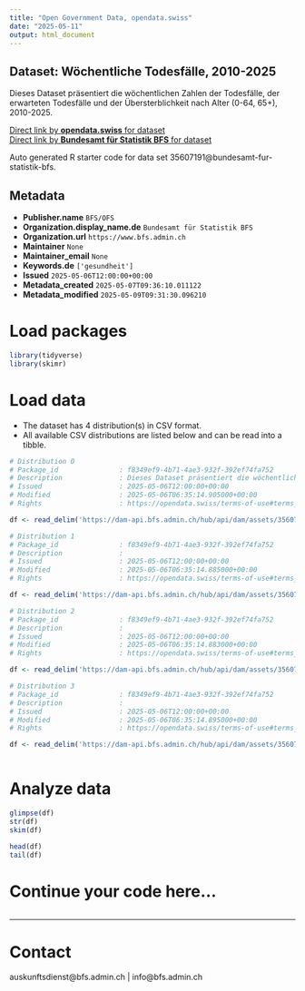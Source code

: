 ```yaml
---
title: "Open Government Data, opendata.swiss"
date: "2025-05-11"
output: html_document
---
```


## Dataset: Wöchentliche Todesfälle, 2010-2025

Dieses Dataset präsentiert die wöchentlichen Zahlen der Todesfälle, der erwarteten Todesfälle und der Übersterblichkeit nach Alter (0-64, 65+), 2010-2025.

[Direct link by **opendata.swiss** for dataset](https://opendata.swiss/de/dataset/wochentliche-todesfalle-2010-2025)<br>
[Direct link by **Bundesamt für Statistik BFS** for dataset](https://www.bfs.admin.ch/asset/de/ts-d-14.03.04.03-wr)

Auto generated R starter code for data set 35607191@bundesamt-fur-statistik-bfs.

## Metadata

- **Publisher.name** `BFS/OFS`
- **Organization.display_name.de** `Bundesamt für Statistik BFS`
- **Organization.url** `https://www.bfs.admin.ch`
- **Maintainer** `None`
- **Maintainer_email** `None`
- **Keywords.de** `['gesundheit']`
- **Issued** `2025-05-06T12:00:00+00:00`
- **Metadata_created** `2025-05-07T09:36:10.011122`
- **Metadata_modified** `2025-05-09T09:31:30.096210`


# Load packages

```r

library(tidyverse)
library(skimr)

```

# Load data

-   The dataset has 4 distribution(s) in CSV format.
-   All available CSV distributions are listed below and can be read into a tibble.

```r

# Distribution 0
# Package_id               : f8349ef9-4b71-4ae3-932f-392ef74fa752
# Description              : Dieses Dataset präsentiert die wöchentlichen Zahlen der Todesfälle, der erwarteten Todesfälle und der Übersterblichkeit nach Alter (0-64, 65+), 2010-2025.
# Issued                   : 2025-05-06T12:00:00+00:00
# Modified                 : 2025-05-06T06:35:14.905000+00:00
# Rights                   : https://opendata.swiss/terms-of-use#terms_by_ask

df <- read_delim('https://dam-api.bfs.admin.ch/hub/api/dam/assets/35607212/master')

# Distribution 1
# Package_id               : f8349ef9-4b71-4ae3-932f-392ef74fa752
# Description              : 
# Issued                   : 2025-05-06T12:00:00+00:00
# Modified                 : 2025-05-06T06:35:14.885000+00:00
# Rights                   : https://opendata.swiss/terms-of-use#terms_by_ask

df <- read_delim('https://dam-api.bfs.admin.ch/hub/api/dam/assets/35607208/master')

# Distribution 2
# Package_id               : f8349ef9-4b71-4ae3-932f-392ef74fa752
# Description              : 
# Issued                   : 2025-05-06T12:00:00+00:00
# Modified                 : 2025-05-06T06:35:14.883000+00:00
# Rights                   : https://opendata.swiss/terms-of-use#terms_by_ask

df <- read_delim('https://dam-api.bfs.admin.ch/hub/api/dam/assets/35607204/master')

# Distribution 3
# Package_id               : f8349ef9-4b71-4ae3-932f-392ef74fa752
# Description              : 
# Issued                   : 2025-05-06T12:00:00+00:00
# Modified                 : 2025-05-06T06:35:14.895000+00:00
# Rights                   : https://opendata.swiss/terms-of-use#terms_by_ask

df <- read_delim('https://dam-api.bfs.admin.ch/hub/api/dam/assets/35607202/master')



```

# Analyze data

```r

glimpse(df)
str(df)
skim(df)

head(df)
tail(df)

```

# Continue your code here...

```r

```

------------------------------------------------------------------------

# Contact

auskunftsdienst@bfs.admin.ch | info@bfs.admin.ch

